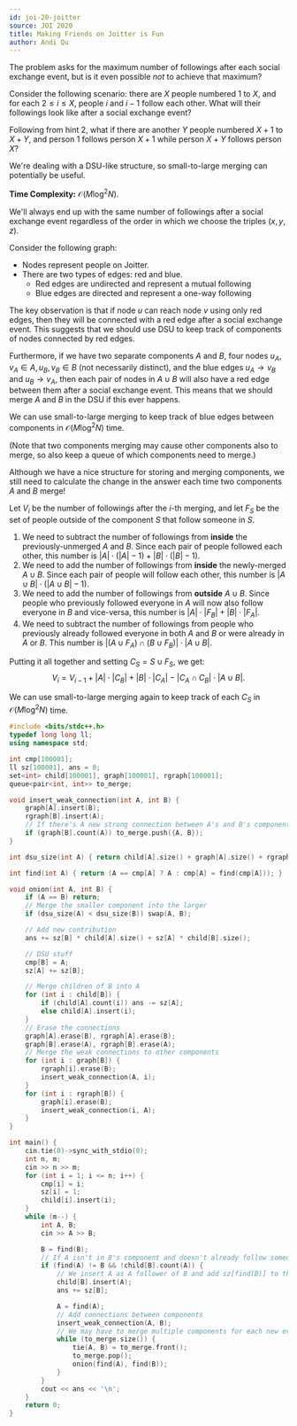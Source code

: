 ```yaml
---
id: joi-20-joitter
source: JOI 2020
title: Making Friends on Joitter is Fun
author: Andi Qu
---
```


<Spoiler title="Hint 1">

The problem asks for the maximum number of followings after each social exchange event, but is it even possible *not* to achieve that maximum?

</Spoiler>

<Spoiler title="Hint 2">

Consider the following scenario: there are $X$ people numbered $1$ to $X$, and for each $2 \leq i \leq X$, people $i$ and $i - 1$ follow each other. What will their followings look like after a social exchange event?

</Spoiler>

<Spoiler title="Hint 3">

Following from hint 2, what if there are another $Y$ people numbered $X + 1$ to $X + Y$, and person $1$ follows person $X + 1$ while person $X + Y$ follows person $X$?

</Spoiler>

<Spoiler title="Hint 4">

We're dealing with a DSU-like structure, so small-to-large merging can potentially be useful.

</Spoiler>

<Spoiler title="Solution">

**Time Complexity:** $\mathcal O(M \log^2 N)$.

We'll always end up with the same number of followings after a social exchange event regardless of the order in which we choose the triples $(x, y, z)$.

Consider the following graph:
- Nodes represent people on Joitter.
- There are two types of edges: red and blue.
    - Red edges are undirected and represent a mutual following
    - Blue edges are directed and represent a one-way following

The key observation is that if node $u$ can reach node $v$ using only red edges, then they will be connected with a red edge after a social exchange event. This suggests that we should use DSU to keep track of components of nodes connected by red edges.

Furthermore, if we have two separate components $A$ and $B$, four nodes $u_A, v_A \in A, u_B, v_B \in B$ (not necessarily distinct), and the blue edges $u_A \rightarrow v_B$ and $u_B \rightarrow v_A$, then each pair of nodes in $A \cup B$ will also have a red edge between them after a social exchange event. This means that we should merge $A$ and $B$ in the DSU if this ever happens.

We can use small-to-large merging to keep track of blue edges between components in $\mathcal O(M \log^2 N)$ time.

(Note that two components merging may cause other components also to merge, so also keep a queue of which components need to merge.)

Although we have a nice structure for storing and merging components, we still need to calculate the change in the answer each time two components $A$ and $B$ merge!

Let $V_i$ be the number of followings after the $i$-th merging, and let $F_S$ be the set of people outside of the component $S$ that follow someone in $S$.

1. We need to subtract the number of followings from **inside** the previously-unmerged $A$ and $B$. Since each pair of people followed each other, this number is $|A| \cdot (|A| - 1) + |B| \cdot (|B| - 1)$.
2. We need to add the number of followings from **inside** the newly-merged $A \cup B$. Since each pair of people will follow each other, this number is $|A \cup B| \cdot (|A \cup B| - 1)$.
3. We need to add the number of followings from **outside** $A \cup B$. Since people who previously followed everyone in $A$ will now also follow everyone in $B$ and vice-versa, this number is $|A| \cdot |F_B| + |B| \cdot |F_A|$.
4. We need to subtract the number of followings from people who previously already followed everyone in both $A$ and $B$ or were already in $A$ or $B$. This number is $|(A \cup F_A) \cap (B \cup F_B)| \cdot |A \cup B|$.

Putting it all together and setting $C_S = S \cup F_S$, we get:
$$
V_i = V_{i - 1} + |A| \cdot |C_B| + |B| \cdot |C_A| - |C_A \cap C_B| \cdot |A \cup B|.
$$

We can use small-to-large merging again to keep track of each $C_S$ in $\mathcal O(M \log^2 N)$ time.

```cpp
#include <bits/stdc++.h>
typedef long long ll;
using namespace std;

int cmp[100001];
ll sz[100001], ans = 0;
set<int> child[100001], graph[100001], rgraph[100001];
queue<pair<int, int>> to_merge;

void insert_weak_connection(int A, int B) {
	graph[A].insert(B);
	rgraph[B].insert(A);
	// If there's A new strong connection between A's and B's components, merge them
	if (graph[B].count(A)) to_merge.push({A, B});
}

int dsu_size(int A) { return child[A].size() + graph[A].size() + rgraph[A].size(); }

int find(int A) { return (A == cmp[A] ? A : cmp[A] = find(cmp[A])); }

void onion(int A, int B) {
	if (A == B) return;
	// Merge the smaller component into the larger
	if (dsu_size(A) < dsu_size(B)) swap(A, B);

	// Add new contribution
	ans += sz[B] * child[A].size() + sz[A] * child[B].size();

	// DSU stuff
	cmp[B] = A;
	sz[A] += sz[B];

	// Merge children of B into A
	for (int i : child[B]) {
		if (child[A].count(i)) ans -= sz[A];
		else child[A].insert(i);
	}
	// Erase the connections
	graph[A].erase(B), rgraph[A].erase(B);
	graph[B].erase(A), rgraph[B].erase(A);
	// Merge the weak connections to other components
	for (int i : graph[B]) {
		rgraph[i].erase(B);
		insert_weak_connection(A, i);
	}
	for (int i : rgraph[B]) {
		graph[i].erase(B);
		insert_weak_connection(i, A);
	}
}

int main() {
	cin.tie(0)->sync_with_stdio(0);
	int n, m;
	cin >> n >> m;
	for (int i = 1; i <= n; i++) {
		cmp[i] = i;
		sz[i] = 1;
		child[i].insert(i);
	}
	while (m--) {
		int A, B;
		cin >> A >> B;

		B = find(B);
		// If A isn't in B's component and doesn't already follow someone in B's component...
		if (find(A) != B && !child[B].count(A)) {
			// We insert A as A follower of B and add sz[find(B)] to the answer
			child[B].insert(A);
			ans += sz[B];

			A = find(A);
			// Add connections between components
			insert_weak_connection(A, B);
			// We may have to merge multiple components for each new event
			while (to_merge.size()) {
				tie(A, B) = to_merge.front();
				to_merge.pop();
				onion(find(A), find(B));
			}
		}
		cout << ans << '\n';
	}
	return 0;
}
```

</Spoiler>